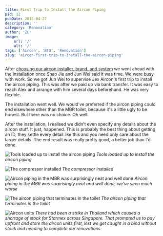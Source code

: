 ```yaml
---
title: First Trip to Install the Aircon Piping
pid: 12
pubDate: 2018-04-27
description: ''
category: 'Renovation'
author: 'ZC'
image:
    url: '/'
    alt: '/'
tags: ['Aircon', 'BTO', 'Renovation']
slug: 'aircon-first-trip-to-install-the-aircon-piping'
---
```


After [choosing our aircon installer, brand, and system](https://btonomics.com/shopping/how-to-choose-an-aircon-for-your-bto/) we went ahead with the installation once Shao Jie and Jun Wei said it was time. We were busy with work. So we got Jun Wei to supervise Jex Aircon's first trip to install the aircon piping. This was after we paid up via bank transfer. It was easy to reach Alex and arrange with him several days beforehand. He was very flexible.

The installation went well. We would've preferred if the aircon piping could end elsewhere other than the MBR toilet, because it's a little ugly to be honest. But there was no choice. Oh well.

After the installation, I realised we didn't even specify any details about the aircon stuff. It just, happened. This is probably the best thing about getting an ID, they settle every detail like this and you need only care about the larger details. The end result was really pretty good, a better job than I'd done.

![Tools loaded up to install the aircon piping](./images/12_IMG-20180326-WA0002-1-576x1024.jpg)
_Tools loaded up to install the aircon piping_

![The compressor installed](./images/12_20180326_173514-1024x576.jpg)
_The compressor installed_

![Aircon piping in the MBR was surprisingly neat and well done](./images/12_20180326_173811-1024x576.jpg)
_Aircon piping in the MBR was surprisingly neat and well done, we've seen much worse_

![The aircon piping that terminates in the toilet](./images/12_20180331_161450-e1524839132418-576x1024.jpg)
_The aircon piping that terminates in the toilet_

![Aircon units](./images/12_20180331_162042-e1524838935124-576x1024.jpg)
_There had been a strike in Thailand which caused a shortage of stock for Starmex across Singapore. That prompted us to pay upfront and store the aircon units first, lest we get caught in a bind without stock and needing to complete our renovations._

